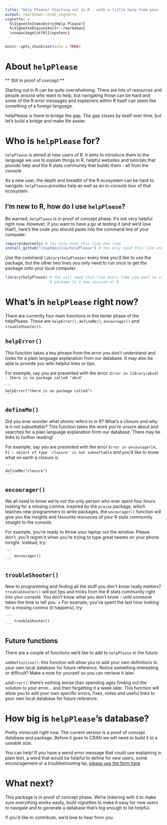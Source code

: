 ```yaml
---
title: "Help Please! Starting out in R - with a little help from your friends"
output: rmarkdown::html_vignette
vignette: >
  %\VignetteIndexEntry{Help Please!}
  %\VignetteEngine{knitr::rmarkdown}
  \usepackage[utf8]{inputenc}
---
```


```r
knitr::opts_chunk$set(echo = TRUE)
```

# About `helpPlease`

** Still in proof of concept **

Starting out in R can be quite overwhelming. There are lots of resources and people around who want to help, but navigating those can be hard and some of the R error messages and explainers within R itself can seem like something of a foreign language.

helpPlease is there to bridge the gap. The gap closes by itself over time, but let's build a bridge and make life easier.

# Who is `helpPlease` for?

`helpPlease` is aimed at new users of R. It aims to introduce them to the language we use to explain things in R, helpful websites and tutorials that provide help _and_ the R stats community that builds them - all from the console. 

As a new user, the depth and breadth of the R ecosystem can be hard to navigate. `helpPlease` provides help as well as an in-console tour of that ecosystem.

## I'm new to R, how do I use `helpPlease`?

Be warned, `helpPlease` is in proof of concept phase. It's not very helpful right now. However, if you want to have a go at testing it (and we'd love that!), here's the code you should paste into the command line of your computer:

```r
require(devtools) # You only need this line one time
install_github("stephdesilva/helpPlease") # You only need this line one time
```

Use the command `library(helpPlease)` every time you'd like to use the package, but the other two lines you only need to run once to get the package onto your local computer.

```r
library(helpPlease) # You will need this line every time you want to use the 
                    # package in a new session of R.
```


# What's in `helpPlease` right now?

There are currently four main functions in this tester phase of the helpPlease. These are `helpError()`, `defineMe()`, `encourager()` and `troubleShooter()`.

## `helpError()` 

This function takes a key phrase from the error you don't understand and looks for a plain language explanation from our database. It may also be able to provide you with helpful links or tips.

For example, say you are presented with the error: `Error in library(abcd) : there is no package called ‘abcd’`

    ```
    helpError("there is no package called")
    ```

## `defineMe()`

Did you ever wonder what _atomic_ refers to in R? What's a _closure_ and why is it not _subsettable_? This function takes the word you're unsure about and searches for a plain language explanation from our database. There may be links to further reading!

For example, say you are presented with the error `Error in encourager[4, 5] : object of type 'closure' is not subsettable` and you'd like to know what on earth a closure is.

    ```
    defineMe("closure")
    ```

## `encourager()` 

We all need to know we're not the only person who ever spent four hours looking for a missing comma. Inspired by the `praise` package, which teaches new programmers to write packages, the `encourager()` function will give you the insights and favourite resources of your R stats community straight to the console.

For example, you're ready to throw your laptop out the window. Please don't, you'll regret it when you're trying to type great tweets on your phone tonight. Instead, try: 

    ```
        encourager()
    ```

## `troubleShooter()`

New to programming and finding all the stuff you _don't know_ really matters? `troubleShooter()` will put tips and tricks from the R stats community right into your console. You don't know what you don't know - until someone takes the time to tell you.
    + For example, you've spent the last hour looking for a missing comma (it happens), try: 
    
    ```
        troubleShooter()
    ```
  
## Future functions

There are a couple of functions we'd like to add to `helpPlease` in the future:
    
`addDefinition()`: this function will allow you to add your own definitions to your own local database for future reference. Notice something interesting or difficult? Make a note for yourself so you can retrieve it later.
    
`addError()`: there's nothing worse than spending ages finding out the solution to your error... and then forgetting it a week later. This function will allow you to add your own specific errors, fixes, notes and useful links to your own local database for future reference.
    
# How big is `helpPlease`'s database?

Pretty miniscule right now. The current version is a proof of concept database and package. Before it goes to CRAN we will need to build it to a useable size.

You can help! If you have a weird error message that could use explaining in plain text, a word that would be helpful to define for new users, some encouragement or a troubleshooting tip, [please use the form here](https://goo.gl/forms/KzRGbmqmGmM6P9Nn1).

# What next?

This package is in proof of concept phase. We're tinkering with it to make sure everything works easily, build vignettes to make it easy for new users to navigate and to generate a database that's big enough to be helpful.

If you'd like to contribute, we'd love to hear from you.
